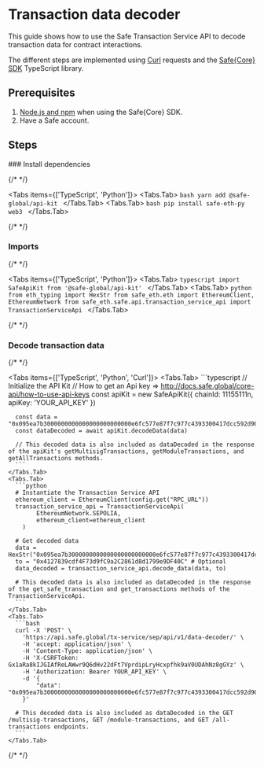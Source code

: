 
# Transaction data decoder

This guide shows how to use the Safe Transaction Service API to decode transaction data for contract interactions.

The different steps are implemented using [Curl](https://github.com/curl/curl) requests and the [Safe\{Core\} SDK](https://github.com/safe-global/safe-core-sdk) TypeScript library.

## Prerequisites

1. [Node.js and npm](https://docs.npmjs.com/downloading-and-installing-node-js-and-npm#using-a-node-version-manager-to-install-nodejs-and-npm) when using the Safe\{Core\} SDK.
2. Have a Safe account.

## Steps

<Steps>
  ### Install dependencies

  {/* <!-- vale off --> */}

  <Tabs items={['TypeScript', 'Python']}>
    <Tabs.Tab>
      ```bash
      yarn add @safe-global/api-kit
      ```
    </Tabs.Tab>
    <Tabs.Tab>
      ```bash
      pip install safe-eth-py web3
      ```
    </Tabs.Tab>
  </Tabs>

  {/* <!-- vale on --> */}

  ### Imports

  {/* <!-- vale off --> */}

  <Tabs items={['TypeScript', 'Python']}>
    <Tabs.Tab>
      ```typescript
      import SafeApiKit from '@safe-global/api-kit'
      ```
    </Tabs.Tab>
    <Tabs.Tab>
      ```python
      from eth_typing import HexStr
      from safe_eth.eth import EthereumClient, EthereumNetwork
      from safe_eth.safe.api.transaction_service_api import TransactionServiceApi
      ```
    </Tabs.Tab>
  </Tabs>

  {/* <!-- vale on --> */}

  ### Decode transaction data

  {/* <!-- vale off --> */}

  <Tabs items={['TypeScript', 'Python', 'Curl']}>
    <Tabs.Tab>
      ```typescript
      // Initialize the API Kit
      // How to get an Api key => http://docs.safe.global/core-api/how-to-use-api-keys
      const apiKit = new SafeApiKit({
        chainId: 11155111n,
        apiKey: 'YOUR_API_KEY'
      })

      const data = "0x095ea7b3000000000000000000000000e6fc577e87f7c977c4393300417dcc592d90acf8ffffffffffffffffffffffffffffffffffffffffffffffffffffffffffffffff"
      const dataDecoded = await apiKit.decodeData(data)

      // This decoded data is also included as dataDecoded in the response of the apiKit's getMultisigTransactions, getModuleTransactions, and getAllTransactions methods.
      ```
    </Tabs.Tab>
    <Tabs.Tab>
      ```python
      # Instantiate the Transaction Service API
      ethereum_client = EthereumClient(config.get("RPC_URL"))
      transaction_service_api = TransactionServiceApi(
            EthereumNetwork.SEPOLIA,
            ethereum_client=ethereum_client
        )

      # Get decoded data
      data = HexStr("0x095ea7b3000000000000000000000000e6fc577e87f7c977c4393300417dcc592d90acf8ffffffffffffffffffffffffffffffffffffffffffffffffffffffffffffffff")
      to = "0x4127839cdf4F73d9fC9a2C2861d8d1799e9DF40C" # Optional
      data_decoded = transaction_service_api.decode_data(data, to)

      # This decoded data is also included as dataDecoded in the response of the get_safe_transaction and get_transactions methods of the TransactionServiceApi.
      ```
    </Tabs.Tab>
    <Tabs.Tab>
      ```bash
      curl -X 'POST' \
        'https://api.safe.global/tx-service/sep/api/v1/data-decoder/' \
        -H 'accept: application/json' \
        -H 'Content-Type: application/json' \
        -H 'X-CSRFToken: Gx1aRa8kIJGIAfReLAWwr9Q6dHv22dFt7VprdipLryHcxpfhk9aV0UDAhNz8gGYz' \
        -H 'Authorization: Bearer YOUR_API_KEY' \
        -d '{
            "data": "0x095ea7b3000000000000000000000000e6fc577e87f7c977c4393300417dcc592d90acf8ffffffffffffffffffffffffffffffffffffffffffffffffffffffffffffffff"
        }'

      # This decoded data is also included as dataDecoded in the GET /multisig-transactions, GET /module-transactions, and GET /all-transactions endpoints.
      ```
    </Tabs.Tab>
  </Tabs>

   {/* <!-- vale on --> */}
 </Steps>